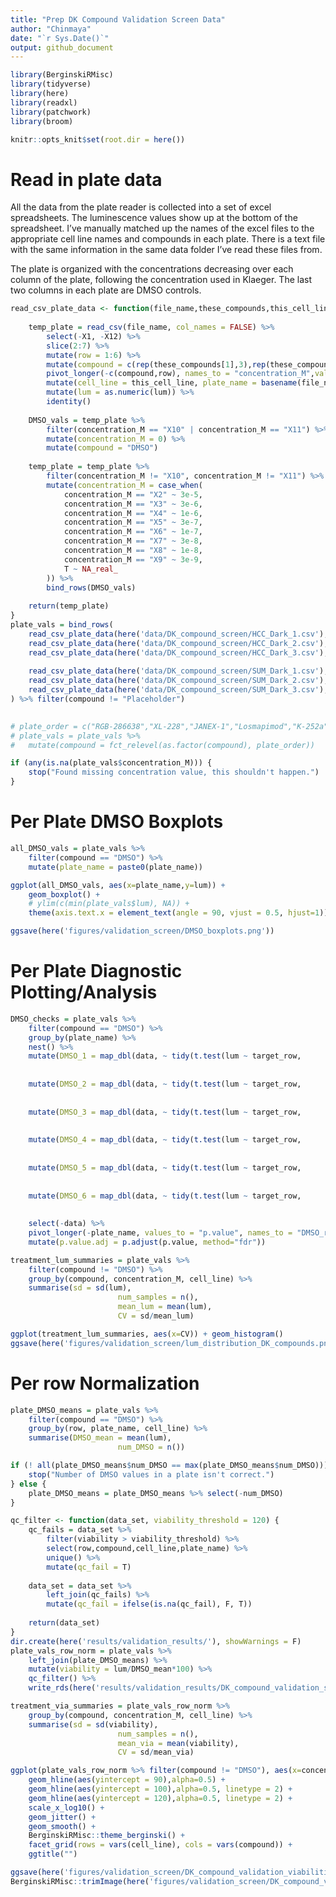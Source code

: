 ```yaml
---
title: "Prep DK Compound Validation Screen Data"
author: "Chinmaya"
date: "`r Sys.Date()`"
output: github_document
---
```


```r
library(BerginskiRMisc)
library(tidyverse)
library(here)
library(readxl)
library(patchwork)
library(broom)

knitr::opts_knit$set(root.dir = here())
```

# Read in plate data

All the data from the plate reader is collected into a set of excel spreadsheets. The luminescence values show up at the bottom of the spreadsheet. I've manually matched up the names of the excel files to the appropriate cell line names and compounds in each plate. There is a text file with the same information in the same data folder I've read these files from.

The plate is organized with the concentrations decreasing over each column of the plate, following the concentration used in Klaeger. The last two columns in each plate are DMSO controls.

```r
read_csv_plate_data <- function(file_name,these_compounds,this_cell_line) {
	
	temp_plate = read_csv(file_name, col_names = FALSE) %>%
		select(-X1, -X12) %>%
		slice(2:7) %>%
		mutate(row = 1:6) %>% 
		mutate(compound = c(rep(these_compounds[1],3),rep(these_compounds[2],3))) %>%
		pivot_longer(-c(compound,row), names_to = "concentration_M",values_to = "lum") %>%
		mutate(cell_line = this_cell_line, plate_name = basename(file_name)) %>%
		mutate(lum = as.numeric(lum)) %>% 
		identity()
	
	DMSO_vals = temp_plate %>%
		filter(concentration_M == "X10" | concentration_M == "X11") %>%
		mutate(concentration_M = 0) %>%
		mutate(compound = "DMSO")
	
	temp_plate = temp_plate %>%
		filter(concentration_M != "X10", concentration_M != "X11") %>%
		mutate(concentration_M = case_when(
			concentration_M == "X2" ~ 3e-5,
			concentration_M == "X3" ~ 3e-6,
			concentration_M == "X4" ~ 1e-6,
			concentration_M == "X5" ~ 3e-7,
			concentration_M == "X6" ~ 1e-7,
			concentration_M == "X7" ~ 3e-8,
			concentration_M == "X8" ~ 1e-8,
			concentration_M == "X9" ~ 3e-9,
			T ~ NA_real_
		)) %>%
		bind_rows(DMSO_vals)
	
	return(temp_plate)
}
plate_vals = bind_rows(
	read_csv_plate_data(here('data/DK_compound_screen/HCC_Dark_1.csv'),c("Placeholder","SGC-CK2-1N"),"HCC1806"),
	read_csv_plate_data(here('data/DK_compound_screen/HCC_Dark_2.csv'),c("SGC-CK2-1","SGC-CAMKK2-1N"),"HCC1806"),
	read_csv_plate_data(here('data/DK_compound_screen/HCC_Dark_3.csv'),c("BI00036838","SGC-CAMKK2-1"),"HCC1806"),
	
	read_csv_plate_data(here('data/DK_compound_screen/SUM_Dark_1.csv'),c("Placeholder","SGC-CK2-1N"),"SUM159PT"),
	read_csv_plate_data(here('data/DK_compound_screen/SUM_Dark_2.csv'),c("SGC-CK2-1","SGC-CAMKK2-1N"),"SUM159PT"),
	read_csv_plate_data(here('data/DK_compound_screen/SUM_Dark_3.csv'),c("BI00036838","SGC-CAMKK2-1"),"SUM159PT"),
) %>% filter(compound != "Placeholder")
	

# plate_order = c("RGB-286638","XL-228","JANEX-1","Losmapimod","K-252a", "CC-401", "Ceritinib","ACTB-1003")
# plate_vals = plate_vals %>%
# 	mutate(compound = fct_relevel(as.factor(compound), plate_order))

if (any(is.na(plate_vals$concentration_M))) {
	stop("Found missing concentration value, this shouldn't happen.")
}
```

# Per Plate DMSO Boxplots

```r
all_DMSO_vals = plate_vals %>%
	filter(compound == "DMSO") %>%
	mutate(plate_name = paste0(plate_name))

ggplot(all_DMSO_vals, aes(x=plate_name,y=lum)) + 
	geom_boxplot() +
	# ylim(c(min(plate_vals$lum), NA)) +
	theme(axis.text.x = element_text(angle = 90, vjust = 0.5, hjust=1))

ggsave(here('figures/validation_screen/DMSO_boxplots.png'))
```

# Per Plate Diagnostic Plotting/Analysis

```r
DMSO_checks = plate_vals %>% 
	filter(compound == "DMSO") %>%
	group_by(plate_name) %>%
	nest() %>%
	mutate(DMSO_1 = map_dbl(data, ~ tidy(t.test(lum ~ target_row, 
																							data = .x %>% 
																								mutate(target_row = ifelse(row == 1, 1, 0))))$p.value)) %>%
	mutate(DMSO_2 = map_dbl(data, ~ tidy(t.test(lum ~ target_row, 
																							data = .x %>% 
																								mutate(target_row = ifelse(row == 2, 1, 0))))$p.value)) %>%
	mutate(DMSO_3 = map_dbl(data, ~ tidy(t.test(lum ~ target_row, 
																							data = .x %>% 
																								mutate(target_row = ifelse(row == 3, 1, 0))))$p.value)) %>%
	mutate(DMSO_4 = map_dbl(data, ~ tidy(t.test(lum ~ target_row, 
																							data = .x %>% 
																								mutate(target_row = ifelse(row == 4, 1, 0))))$p.value)) %>%
	mutate(DMSO_5 = map_dbl(data, ~ tidy(t.test(lum ~ target_row, 
																							data = .x %>% 
																								mutate(target_row = ifelse(row == 5, 1, 0))))$p.value)) %>%
	mutate(DMSO_6 = map_dbl(data, ~ tidy(t.test(lum ~ target_row, 
																							data = .x %>% 
																								mutate(target_row = ifelse(row == 6, 1, 0))))$p.value)) %>%
	select(-data) %>%
	pivot_longer(-plate_name, values_to = "p.value", names_to = "DMSO_row") %>%
	mutate(p.value.adj = p.adjust(p.value, method="fdr"))
```


```r
treatment_lum_summaries = plate_vals %>%
	filter(compound != "DMSO") %>% 
	group_by(compound, concentration_M, cell_line) %>%
	summarise(sd = sd(lum),
						num_samples = n(),
						mean_lum = mean(lum),
						CV = sd/mean_lum)

ggplot(treatment_lum_summaries, aes(x=CV)) + geom_histogram()
ggsave(here('figures/validation_screen/lum_distribution_DK_compounds.png'))

```

# Per row Normalization

```r
plate_DMSO_means = plate_vals %>%
	filter(compound == "DMSO") %>%
	group_by(row, plate_name, cell_line) %>%
	summarise(DMSO_mean = mean(lum),
						num_DMSO = n())

if (! all(plate_DMSO_means$num_DMSO == max(plate_DMSO_means$num_DMSO))) {
	stop("Number of DMSO values in a plate isn't correct.")
} else {
	plate_DMSO_means = plate_DMSO_means %>% select(-num_DMSO)
}

```

```r
qc_filter <- function(data_set, viability_threshold = 120) {
	qc_fails = data_set %>% 
		filter(viability > viability_threshold) %>% 
		select(row,compound,cell_line,plate_name) %>% 
		unique() %>%
		mutate(qc_fail = T)
	
	data_set = data_set %>%
		left_join(qc_fails) %>%
		mutate(qc_fail = ifelse(is.na(qc_fail), F, T))
	
	return(data_set)
}
dir.create(here('results/validation_results/'), showWarnings = F)
plate_vals_row_norm = plate_vals %>%
	left_join(plate_DMSO_means) %>% 
	mutate(viability = lum/DMSO_mean*100) %>%
	qc_filter() %>%
	write_rds(here('results/validation_results/DK_compound_validation_screen.rds'))

treatment_via_summaries = plate_vals_row_norm %>% 
	group_by(compound, concentration_M, cell_line) %>%
	summarise(sd = sd(viability),
						num_samples = n(),
						mean_via = mean(viability),
						CV = sd/mean_via)

```

```r
ggplot(plate_vals_row_norm %>% filter(compound != "DMSO"), aes(x=concentration_M, y = viability, color=qc_fail)) +
	geom_hline(aes(yintercept = 90),alpha=0.5) +
	geom_hline(aes(yintercept = 100),alpha=0.5, linetype = 2) +
	geom_hline(aes(yintercept = 120),alpha=0.5, linetype = 2) +
	scale_x_log10() +
	geom_jitter() +
	geom_smooth() +
	BerginskiRMisc::theme_berginski() +
	facet_grid(rows = vars(cell_line), cols = vars(compound)) +
	ggtitle("")

ggsave(here('figures/validation_screen/DK_compound_validation_viabilities_row_norm.png'),width=20*0.75,height=15*0.75)
BerginskiRMisc::trimImage(here('figures/validation_screen/DK_compound_validation_viabilities_row_norm.png'))
```